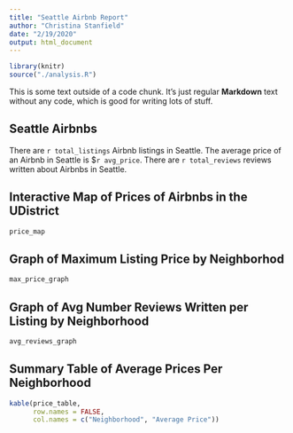 ```yaml
---
title: "Seattle Airbnb Report"
author: "Christina Stanfield"
date: "2/19/2020"
output: html_document
---
```


```r

library(knitr)
source("./analysis.R")

```

This is some text outside of a code chunk. It's just regular **Markdown** text without any code, which is good for writing lots of stuff.

## Seattle Airbnbs

There are `r total_listings` Airbnb listings in Seattle.
The average price of an Airbnb in Seattle is $`r avg_price`.
There are `r total_reviews` reviews written about Airbnbs in Seattle.

## Interactive Map of Prices of Airbnbs in the UDistrict

```r

price_map

```

## Graph of Maximum Listing Price by Neighborhod

```r

max_price_graph

```

## Graph of Avg Number Reviews Written per Listing by Neighborhood

```r

avg_reviews_graph

```

## Summary Table of Average Prices Per Neighborhood

```r

kable(price_table,
      row.names = FALSE,
      col.names = c("Neighborhood", "Average Price"))

```

